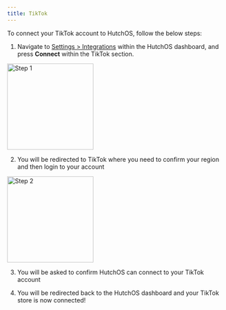 ```yaml
---
title: TikTok
---
```


To connect your TikTok account to HutchOS, follow the below steps:

1. Navigate to [Settings > Integrations](https://web.tryhutch.co.uk/clients/settings/integrations) within the HutchOS dashboard, and press **Connect** within the TikTok section.

<img height="200" src="/images/tiktok-1.png" alt="Step 1" />

2. You will be redirected to TikTok where you need to confirm your region and then login to your account

<img height="200" src="/images/tiktok-2.png" alt="Step 2" />

3. You will be asked to confirm HutchOS can connect to your TikTok account

4. You will be redirected back to the HutchOS dashboard and your TikTok store is now connected!
